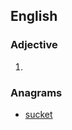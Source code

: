 ==English==

===Adjective===
{{head|en|adjective}}

# {{obsolete spelling of|stuck}}

===Anagrams===
* [[sucket#English|sucket]]